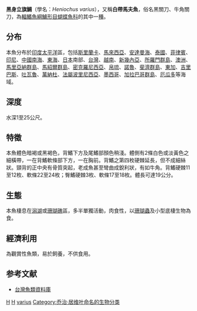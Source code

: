 {{Speciesbox 
| taxon = Heniochus varius
| image =Heniochus varius by NPS.jpg
| status = LC
| status_system = IUCN3.1
| authority = [[Cuvier|Cuvier]], 1829
| synonyms = *''Taurichthys varius''<br /><small> Cuvier, 1829</small>''
*''Taurichthys bleekeri''<br /><small> Castelnau, 1875</small>''
*''Taurichthys viridis''<br /><small> Cuvier, 1831</small>''
}}

'''黑身立旗鯛'''（學名：''Heniochus varius''），又稱'''白帶馬夫魚'''，俗名黑關刀、牛角關刀，為[[輻鰭魚綱|輻鰭魚綱]][[鱸形目|鱸形目]][[蝴蝶魚科|蝴蝶魚科]]的其中一[[種|種]]。

==分布==
本魚分布於[[印度|印度]][[太平洋|太平洋]]區，包括[[斯里蘭卡|斯里蘭卡]]、[[馬來西亞|馬來西亞]]、[[安達曼海|安達曼海]]、[[泰國|泰國]]、[[菲律賓|菲律賓]]、[[印尼|印尼]]、[[中國|中國]][[南海|南海]]、[[東海|東海]]、[[日本|日本]]南部、[[台灣|台灣]]、[[越南|越南]]、[[新幾內亞|新幾內亞]]、[[所羅門群島|所羅門群島]]、[[澳洲|澳洲]]、[[馬里亞納群島|馬里亞納群島]]、[[馬紹爾群島|馬紹爾群島]]、[[密克羅尼西亞|密克羅尼西亞]]、[[帛琉|帛琉]]、[[諾魯|諾魯]]、[[斐濟群島|斐濟群島]]、[[東加|東加]]、[[吉里巴斯|吉里巴斯]]、[[吐瓦魯|吐瓦魯]]、[[萬納杜|萬納杜]]、[[法屬波里尼西亞|法屬波里尼西亞]]、[[墨西哥|墨西哥]]、[[加拉巴哥群島|加拉巴哥群島]]、[[厄瓜多|厄瓜多]]等海域。

==深度==
水深1至25公尺。

==特徵==
本魚體色暗褐或黑褐色，背鰭下方及尾鰭部顏色稍淺。體側有2條白色或淡黃色之細橫帶，一在背鰭軟條部下方，一在胸前。背鰭之第四枚硬棘延長，但不成細絲狀。頸背的正中央有骨質突起，老成魚甚至彎曲成銳利狀，有如牛角。背鰭硬棘11至12枚、軟條22至24枚；臀鰭硬棘3枚、軟條17至18枚。體長可達19公分。

==生態==
本魚棲息在[[潟湖|潟湖]]或[[珊瑚礁|珊瑚礁]]區，多半單獨活動，肉食性，以[[珊瑚蟲|珊瑚蟲]]及小型底棲生物為食。

==經濟利用==
為觀賞性魚類，易於飼養，不供食用。

==参考文献==
*[http://fishdb.sinica.edu.tw/ 台灣魚類資料庫]{{Wayback|url=http://fishdb.sinica.edu.tw/ |date=20160304193340 }}
{{Reflist}}
{{Taxonbar}}

[[Category:1829年描述的魚類|H]]
[[Category:觀賞魚|H]]
[[Category:馬夫魚屬|varius]]
[[Category:乔治·居维叶命名的生物分类|Category:乔治·居维叶命名的生物分类]]